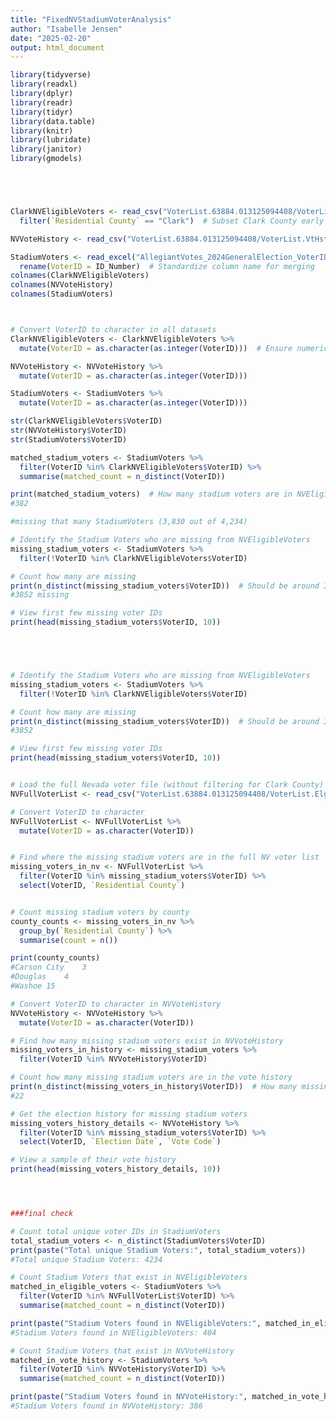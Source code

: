 ```yaml
---
title: "FixedNVStadiumVoterAnalysis"
author: "Isabelle Jensen"
date: "2025-02-20"
output: html_document
---
```


```r
library(tidyverse)
library(readxl)
library(dplyr)
library(readr)
library(tidyr)
library(data.table)
library(knitr)
library(lubridate)
library(janitor)
library(gmodels)






```

```r

ClarkNVEligibleVoters <- read_csv("VoterList.63884.013125094408/VoterList.ElgbVtr.63884.013125094408.csv") %>%
  filter(`Residential County` == "Clark")  # Subset Clark County early

NVVoteHistory <- read_csv("VoterList.63884.013125094408/VoterList.VtHst.63884.013125094408.csv")  # Load vote history later

StadiumVoters <- read_excel("AllegiantVotes_2024GeneralElection_VoterIDs (1).xlsx") %>%
  rename(VoterID = ID_Number)  # Standardize column name for merging
colnames(ClarkNVEligibleVoters)
colnames(NVVoteHistory)
colnames(StadiumVoters)



# Convert VoterID to character in all datasets
ClarkNVEligibleVoters <- ClarkNVEligibleVoters %>%
  mutate(VoterID = as.character(as.integer(VoterID)))  # Ensure numeric IDs become character

NVVoteHistory <- NVVoteHistory %>%
  mutate(VoterID = as.character(as.integer(VoterID)))

StadiumVoters <- StadiumVoters %>%
  mutate(VoterID = as.character(as.integer(VoterID)))

str(ClarkNVEligibleVoters$VoterID)
str(NVVoteHistory$VoterID)
str(StadiumVoters$VoterID)

matched_stadium_voters <- StadiumVoters %>%
  filter(VoterID %in% ClarkNVEligibleVoters$VoterID) %>%
  summarise(matched_count = n_distinct(VoterID))

print(matched_stadium_voters)  # How many stadium voters are in NVEligibleVoters
#382	

#missing that many StadiumVoters (3,830 out of 4,234)

# Identify the Stadium Voters who are missing from NVEligibleVoters
missing_stadium_voters <- StadiumVoters %>%
  filter(!VoterID %in% ClarkNVEligibleVoters$VoterID)

# Count how many are missing
print(n_distinct(missing_stadium_voters$VoterID))  # Should be around 3,830
#3852 missing

# View first few missing voter IDs
print(head(missing_stadium_voters$VoterID, 10))





# Identify the Stadium Voters who are missing from NVEligibleVoters
missing_stadium_voters <- StadiumVoters %>%
  filter(!VoterID %in% ClarkNVEligibleVoters$VoterID)

# Count how many are missing
print(n_distinct(missing_stadium_voters$VoterID))  # Should be around 3,830
#3852

# View first few missing voter IDs
print(head(missing_stadium_voters$VoterID, 10))


# Load the full Nevada voter file (without filtering for Clark County)
NVFullVoterList <- read_csv("VoterList.63884.013125094408/VoterList.ElgbVtr.63884.013125094408.csv")

# Convert VoterID to character
NVFullVoterList <- NVFullVoterList %>%
  mutate(VoterID = as.character(VoterID))


# Find where the missing stadium voters are in the full NV voter list
missing_voters_in_nv <- NVFullVoterList %>%
  filter(VoterID %in% missing_stadium_voters$VoterID) %>%
  select(VoterID, `Residential County`)


# Count missing stadium voters by county
county_counts <- missing_voters_in_nv %>%
  group_by(`Residential County`) %>%
  summarise(count = n())

print(county_counts)
#Carson City	3			
#Douglas	4			
#Washoe	15

# Convert VoterID to character in NVVoteHistory
NVVoteHistory <- NVVoteHistory %>%
  mutate(VoterID = as.character(VoterID))

# Find how many missing stadium voters exist in NVVoteHistory
missing_voters_in_history <- missing_stadium_voters %>%
  filter(VoterID %in% NVVoteHistory$VoterID)

# Count how many missing stadium voters are in the vote history
print(n_distinct(missing_voters_in_history$VoterID))  # How many missing voters are in the vote history
#22

# Get the election history for missing stadium voters
missing_voters_history_details <- NVVoteHistory %>%
  filter(VoterID %in% missing_stadium_voters$VoterID) %>%
  select(VoterID, `Election Date`, `Vote Code`)

# View a sample of their vote history
print(head(missing_voters_history_details, 10))




###final check

# Count total unique voter IDs in StadiumVoters
total_stadium_voters <- n_distinct(StadiumVoters$VoterID)
print(paste("Total unique Stadium Voters:", total_stadium_voters))
#Total unique Stadium Voters: 4234

# Count Stadium Voters that exist in NVEligibleVoters
matched_in_eligible_voters <- StadiumVoters %>%
  filter(VoterID %in% NVFullVoterList$VoterID) %>%
  summarise(matched_count = n_distinct(VoterID))

print(paste("Stadium Voters found in NVEligibleVoters:", matched_in_eligible_voters$matched_count))
#Stadium Voters found in NVEligibleVoters: 404

# Count Stadium Voters that exist in NVVoteHistory
matched_in_vote_history <- StadiumVoters %>%
  filter(VoterID %in% NVVoteHistory$VoterID) %>%
  summarise(matched_count = n_distinct(VoterID))

print(paste("Stadium Voters found in NVVoteHistory:", matched_in_vote_history$matched_count))
#Stadium Voters found in NVVoteHistory: 386


```

